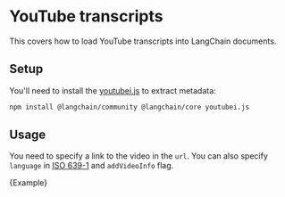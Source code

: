 # YouTube transcripts

This covers how to load YouTube transcripts into LangChain documents.

## Setup

You'll need to install the [youtubei.js](https://www.npmjs.com/package/youtubei.js) to extract metadata:

```bash npm2yarn
npm install @langchain/community @langchain/core youtubei.js
```

## Usage

You need to specify a link to the video in the `url`. You can also specify `language` in [ISO 639-1](https://en.wikipedia.org/wiki/List_of_ISO_639-1_codes) and `addVideoInfo` flag.


<CodeBlock language="typescript">{Example}</CodeBlock>
